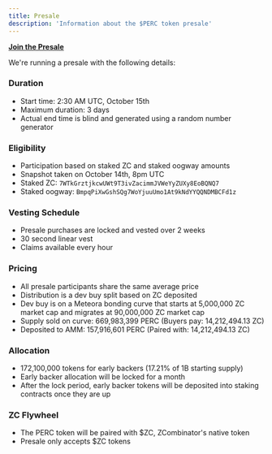 ```yaml
---
title: Presale
description: 'Information about the $PERC token presale'
---
```


**[Join the Presale](https://www.zcombinator.io/presale/zcQPTGhdiTMFM6erwko2DWBTkN8nCnAGM7MUX9RpERC)**

We're running a presale with the following details:

### Duration

- Start time: 2:30 AM UTC, October 15th
- Maximum duration: 3 days
- Actual end time is blind and generated using a random number generator

### Eligibility

- Participation based on staked ZC and staked oogway amounts
- Snapshot taken on October 14th, 8pm UTC
- Staked ZC: `7WTkGrztjkcwUWt9T3ivZacimmJVWeYyZUXy8EoBQNQ7`
- Staked oogway: `BmpqPiXwGshSQg7WoYjuuUmo1At9kNdYYQQNDMBCFd1z`

### Vesting Schedule

- Presale purchases are locked and vested over 2 weeks
- 30 second linear vest
- Claims available every hour

### Pricing

- All presale participants share the same average price
- Distribution is a dev buy split based on ZC deposited
- Dev buy is on a Meteora bonding curve that starts at 5,000,000 ZC market cap and migrates at 90,000,000 ZC market cap
- Supply sold on curve: 669,983,399 PERC (Buyers pay: 14,212,494.13 ZC)
- Deposited to AMM: 157,916,601 PERC (Paired with: 14,212,494.13 ZC)

### Allocation

- 172,100,000 tokens for early backers (17.21% of 1B starting supply)
- Early backer allocation will be locked for a month
- After the lock period, early backer tokens will be deposited into staking contracts once they are up

### ZC Flywheel

- The PERC token will be paired with $ZC, ZCombinator's native token
- Presale only accepts $ZC tokens




